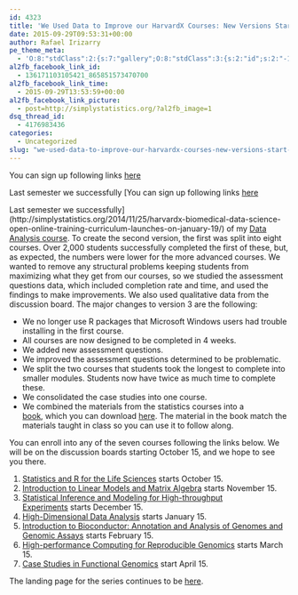 ```yaml
---
id: 4323
title: 'We Used Data to Improve our HarvardX Courses: New Versions Start Oct 15'
date: 2015-09-29T09:53:31+00:00
author: Rafael Irizarry
pe_theme_meta:
  - 'O:8:"stdClass":2:{s:7:"gallery";O:8:"stdClass":3:{s:2:"id";s:2:"-1";s:5:"width";s:0:"";s:6:"height";s:0:"";}s:5:"video";O:8:"stdClass":1:{s:2:"id";s:2:"-1";}}'
al2fb_facebook_link_id:
  - 136171103105421_865851573470700
al2fb_facebook_link_time:
  - 2015-09-29T13:53:59+00:00
al2fb_facebook_link_picture:
  - post=http://simplystatistics.org/?al2fb_image=1
dsq_thread_id:
  - 4176983436
categories:
  - Uncategorized
slug: "we-used-data-to-improve-our-harvardx-courses-new-versions-start-oct-15"
---
```

You can sign up following links [here](http://genomicsclass.github.io/book/pages/classes.html)

Last semester we successfully [You can sign up following links [here](http://genomicsclass.github.io/book/pages/classes.html)

Last semester we successfully](http://simplystatistics.org/2014/11/25/harvardx-biomedical-data-science-open-online-training-curriculum-launches-on-january-19/) of my [Data Analysis course](http://simplystatistics.org/2014/03/31/data-analysis-for-genomic-edx-course/). To create the second version, the first was split into eight courses. Over 2,000 students successfully completed the first of these, but, as expected, the numbers were lower for the more advanced courses. We wanted to remove any structural problems keeping students from maximizing what they get from our courses, so we studied the assessment questions data, which included completion rate and time, and used the findings to make improvements. We also used qualitative data from the discussion board. The major changes to version 3 are the following:

  * We no longer use R packages that Microsoft Windows users had trouble installing in the first course.
  * All courses are now designed to be completed in 4 weeks.
  * We added new assessment questions.
  * We improved the assessment questions determined to be problematic.
  * We split the two courses that students took the longest to complete into smaller modules. Students now have twice as much time to complete these.
  * We consolidated the case studies into one course.
  * We combined the materials from the statistics courses into a [book](http://simplystatistics.org/2015/09/23/data-analysis-for-the-life-sciences-a-book-completely-written-in-r-markdown/), which you can download [here](https://leanpub.com/dataanalysisforthelifesciences). The material in the book match the materials taught in class so you can use it to follow along.

You can enroll into any of the seven courses following the links below. We will be on the discussion boards starting October 15, and we hope to see you there.

  1. [Statistics and R for the Life Sciences](https://www.edx.org/course/data-analysis-life-sciences-1-statistics-harvardx-ph525-1x) starts October 15.
  2. [Introduction to Linear Models and Matrix Algebra](https://www.edx.org/course/data-analysis-life-sciences-2-harvardx-ph525-2x) starts November 15.
  3. [Statistical Inference and Modeling for High-throughput Experiments](https://www.edx.org/course/data-analysis-life-sciences-3-harvardx-ph525-3x) starts December 15.
  4. [High-Dimensional Data Analysis](https://www.edx.org/course/data-analysis-life-sciences-4-harvardx-ph525-4x) starts January 15.
  5. [Introduction to Bioconductor: Annotation and Analysis of Genomes and Genomic Assays](https://www.edx.org/course/data-analysis-life-sciences-5-harvardx-ph525-5x) starts February 15.
  6. [High-performance Computing for Reproducible Genomics](https://www.edx.org/course/data-analysis-life-sciences-6-high-harvardx-ph525-6x) starts March 15.
  7. [Case Studies in Functional Genomics](https://www.edx.org/course/data-analysis-life-sciences-7-case-harvardx-ph525-7x) start April 15.

The landing page for the series continues to be [here](http://genomicsclass.github.io/book/pages/classes.html).
